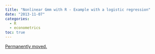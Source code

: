 ```yaml
---
title: "Nonlinear Gmm with R - Example with a logistic regression"
date: "2013-11-07"
categories:
  - R
  - econometrics
toc: true
---
```


[Permanently moved.](../../posts/2013-11-07-gmm-with-rmd.qmd)
